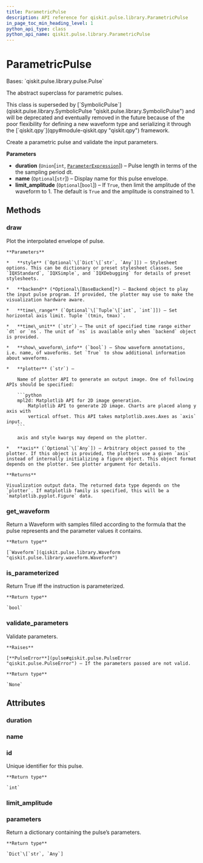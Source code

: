 ```yaml
---
title: ParametricPulse
description: API reference for qiskit.pulse.library.ParametricPulse
in_page_toc_min_heading_level: 1
python_api_type: class
python_api_name: qiskit.pulse.library.ParametricPulse
---
```


# ParametricPulse

<Class id="qiskit.pulse.library.ParametricPulse" isDedicatedPage={true} github="https://github.com/qiskit/qiskit/tree/stable/0.23/qiskit/pulse/library/parametric_pulses.py" signature="ParametricPulse(duration, name=None, limit_amplitude=None)" modifiers="class">
  Bases: `qiskit.pulse.library.pulse.Pulse`

  The abstract superclass for parametric pulses.

  <Admonition title="Warning" type="caution">
    This class is superseded by [`SymbolicPulse`](qiskit.pulse.library.SymbolicPulse "qiskit.pulse.library.SymbolicPulse") and will be deprecated and eventually removed in the future because of the poor flexibility for defining a new waveform type and serializing it through the [`qiskit.qpy`](qpy#module-qiskit.qpy "qiskit.qpy") framework.
  </Admonition>

  Create a parametric pulse and validate the input parameters.

  **Parameters**

  *   **duration** (`Union`\[`int`, [`ParameterExpression`](qiskit.circuit.ParameterExpression "qiskit.circuit.parameterexpression.ParameterExpression")]) – Pulse length in terms of the the sampling period dt.
  *   **name** (`Optional`\[`str`]) – Display name for this pulse envelope.
  *   **limit\_amplitude** (`Optional`\[`bool`]) – If `True`, then limit the amplitude of the waveform to 1. The default is `True` and the amplitude is constrained to 1.

  ## Methods

  ### draw

  <Function id="qiskit.pulse.library.ParametricPulse.draw" signature="ParametricPulse.draw(style=None, backend=None, time_range=None, time_unit='dt', show_waveform_info=True, plotter='mpl2d', axis=None)">
    Plot the interpolated envelope of pulse.

    **Parameters**

    *   **style** (`Optional`\[`Dict`\[`str`, `Any`]]) – Stylesheet options. This can be dictionary or preset stylesheet classes. See `IQXStandard`, `IQXSimple`, and `IQXDebugging` for details of preset stylesheets.

    *   **backend** (*Optional\[BaseBackend]*) – Backend object to play the input pulse program. If provided, the plotter may use to make the visualization hardware aware.

    *   **time\_range** (`Optional`\[`Tuple`\[`int`, `int`]]) – Set horizontal axis limit. Tuple `(tmin, tmax)`.

    *   **time\_unit** (`str`) – The unit of specified time range either `dt` or `ns`. The unit of `ns` is available only when `backend` object is provided.

    *   **show\_waveform\_info** (`bool`) – Show waveform annotations, i.e. name, of waveforms. Set `True` to show additional information about waveforms.

    *   **plotter** (`str`) –

        Name of plotter API to generate an output image. One of following APIs should be specified:

        ```python
        mpl2d: Matplotlib API for 2D image generation.
            Matplotlib API to generate 2D image. Charts are placed along y axis with
            vertical offset. This API takes matplotlib.axes.Axes as `axis` input.
        ```

        axis and style kwargs may depend on the plotter.

    *   **axis** (`Optional`\[`Any`]) – Arbitrary object passed to the plotter. If this object is provided, the plotters use a given `axis` instead of internally initializing a figure object. This object format depends on the plotter. See plotter argument for details.

    **Returns**

    Visualization output data. The returned data type depends on the `plotter`. If matplotlib family is specified, this will be a `matplotlib.pyplot.Figure` data.
  </Function>

  ### get\_waveform

  <Function id="qiskit.pulse.library.ParametricPulse.get_waveform" signature="ParametricPulse.get_waveform()" modifiers="abstract">
    Return a Waveform with samples filled according to the formula that the pulse represents and the parameter values it contains.

    **Return type**

    [`Waveform`](qiskit.pulse.library.Waveform "qiskit.pulse.library.waveform.Waveform")
  </Function>

  ### is\_parameterized

  <Function id="qiskit.pulse.library.ParametricPulse.is_parameterized" signature="ParametricPulse.is_parameterized()">
    Return True iff the instruction is parameterized.

    **Return type**

    `bool`
  </Function>

  ### validate\_parameters

  <Function id="qiskit.pulse.library.ParametricPulse.validate_parameters" signature="ParametricPulse.validate_parameters()" modifiers="abstract">
    Validate parameters.

    **Raises**

    [**PulseError**](pulse#qiskit.pulse.PulseError "qiskit.pulse.PulseError") – If the parameters passed are not valid.

    **Return type**

    `None`
  </Function>

  ## Attributes

  ### duration

  <Attribute id="qiskit.pulse.library.ParametricPulse.duration" />

  ### name

  <Attribute id="qiskit.pulse.library.ParametricPulse.name" />

  ### id

  <Attribute id="qiskit.pulse.library.ParametricPulse.id">
    Unique identifier for this pulse.

    **Return type**

    `int`
  </Attribute>

  ### limit\_amplitude

  <Attribute id="qiskit.pulse.library.ParametricPulse.limit_amplitude" attributeValue="True" />

  ### parameters

  <Attribute id="qiskit.pulse.library.ParametricPulse.parameters">
    Return a dictionary containing the pulse’s parameters.

    **Return type**

    `Dict`\[`str`, `Any`]
  </Attribute>
</Class>

